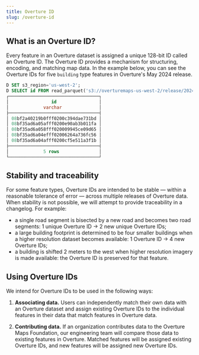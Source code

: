 ```yaml
---
title: Overture ID
slug: /overture-id
---
```


## What is an Overture ID?

Every feature in an Overture dataset is assigned a unique 128-bit ID called an Overture ID. The Overture ID provides a mechanism for structuring, encoding, and matching map data. In the example below, you can see the Overture IDs for five `building` type features in Overture's May 2024 release. 

```sql
D SET s3_region='us-west-2';
D SELECT id FROM read_parquet('s3://overturemaps-us-west-2/release/2024-05-16-beta.0/theme=buildings/type=buiding/*', filename=true, hive_partitioning=1) limit 5;
┌──────────────────────────────────┐
│                id                │
│             varchar              │
├──────────────────────────────────┤
│ 08bf2a40219b0fff0200c394dae731bd │
│ 08bf35ad6a05afff0200e90ab3b011fa │
│ 08bf35ad6a058fff020009945ce09d65 │
│ 08bf35ad6a04efff02006264a736fc56 │
│ 08bf35ad6a04afff0200cf5e511a3f1b │
├──────────────────────────────────┤
│             5 rows               │
└──────────────────────────────────┘
```

## Stability and traceability

For some feature types, Overture IDs are intended to be stable &mdash; within a reasonable tolerance of error &mdash; across multiple releases of Overture data. When stability is not possible, we will attempt to provide traceability in a changelog. For example:

- a single road segment is bisected by a new road and becomes two road segments: 1 unique Overture ID → 2 new unique Overture IDs;
- a large building footprint is determined to be four smaller buildings when a higher resolution dataset becomes available: 1 Overture ID → 4 new Overture IDs;
- a building is shifted 2 meters to the west when higher resolution imagery is made available: the Overture ID is preserved for that feature.

## Using Overture IDs

 We intend for Overture IDs to be used in the following ways:

1. **Associating data.** Users can independently match their own data with an Overture dataset and assign existing Overture IDs to the individual features in their data that match features in Overture data. 

2. **Contributing data.** If an organization contributes data to the Overture Maps Foundation, our engineering team will compare those data to existing features in Overture. Matched features will be assigned existing Overture IDs, and new features will be assigned new Overture IDs. 
 
